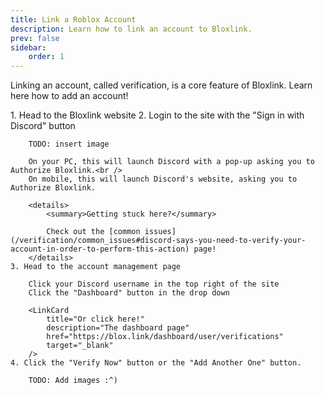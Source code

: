 ```yaml
---
title: Link a Roblox Account
description: Learn how to link an account to Bloxlink.
prev: false
sidebar:
    order: 1
---
```



Linking an account, called verification, is a core feature of Bloxlink. Learn here how to add an account!

<Steps>
    1. Head to the Bloxlink website
        <LinkCard 
            title='Bloxlink Website'
            href='https://blox.link/'
            target='_blank'
        />
    2. Login to the site with the "Sign in with Discord" button
        
        TODO: insert image

        On your PC, this will launch Discord with a pop-up asking you to Authorize Bloxlink.<br />
        On mobile, this will launch Discord's website, asking you to Authorize Bloxlink.

        <details>
            <summary>Getting stuck here?</summary>

            Check out the [common issues](/verification/common_issues#discord-says-you-need-to-verify-your-account-in-order-to-perform-this-action) page!
        </details>
    3. Head to the account management page

        Click your Discord username in the top right of the site
        Click the "Dashboard" button in the drop down
        
        <LinkCard 
            title="Or click here!" 
            description="The dashboard page" 
            href="https://blox.link/dashboard/user/verifications" 
            target="_blank" 
        />
    4. Click the "Verify Now" button or the "Add Another One" button.
    
        TODO: Add images :^)
</Steps>

